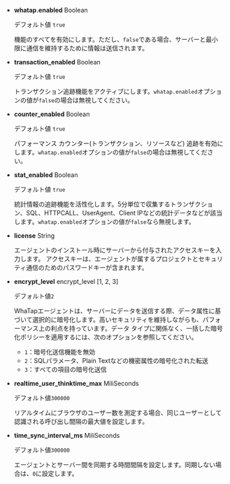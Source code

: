 - **whatap.enabled** <span class='type'>Boolean</span>

  デフォルト値 `true`

  機能のすべてを有効にします。ただし、`false`である場合、サーバーと最小限に通信を維持するために情報は送信されます。

- **transaction_enabled** <span class='type'>Boolean</span>

  デフォルト値 `true`

  トランザクション追跡機能をアクティブにします。`whatap.enabled`オプションの値が`false`の場合は無視してください。

- **counter_enabled** <span class='type'>Boolean</span>

  デフォルト値 `true`

  パフォーマンス カウンター(トランザクション、リソースなど) 追跡を有効にします。`whatap.enabled`オプションの値が`false`の場合は無視してください。

- **stat_enabled** <span class='type'>Boolean</span>

  デフォルト値 `true`

  統計情報の追跡機能を活性化します。5分単位で収集するトランザクション、SQL、HTTPCALL、UserAgent、Client IPなどの統計データなどが該当します。`whatap.enabled`オプションの値が`false`なら無視します。

- **license** <span class='type'>String</span>

  エージェントのインストール時にサーバーから付与されたアクセスキーを入力します。 アクセスキーは、エージェントが属するプロジェクトとセキュリティ通信のためのパスワードキーが含まれます。

- **encrypt_level** <span class='type'>encrypt_level [1, 2, 3]</span>

  デフォルト値`2`

  WhaTapエージェントは、サーバーにデータを送信する際、データ属性に基づいて選択的に暗号化します。高いセキュリティを維持しながらも、パフォーマンス上の利点を持っています。データ タイプに関係なく、一括した暗号化ポリシーを適用するには、次のオプションを参照してください。

  - `1`：暗号化送信機能を無効
  - `2`：SQLパラメータ、Plain Textなどの機密属性の暗号化された転送
  - `3`：すべての項目の暗号化送信

- **realtime_user_thinktime_max** <span class='type'>MiliSeconds</span>

  デフォルト値`300000`

  リアルタイムにブラウザのユーザー数を測定する場合、同じユーザーとして認識される呼び出し間隔の最大値を設定します。

- **time_sync_interval_ms** <span class='type'>MiliSeconds</span>

  デフォルト値`300000`

  エージェントとサーバー間を同期する時間間隔を設定します。同期しない場合は、`0`に設定します。
